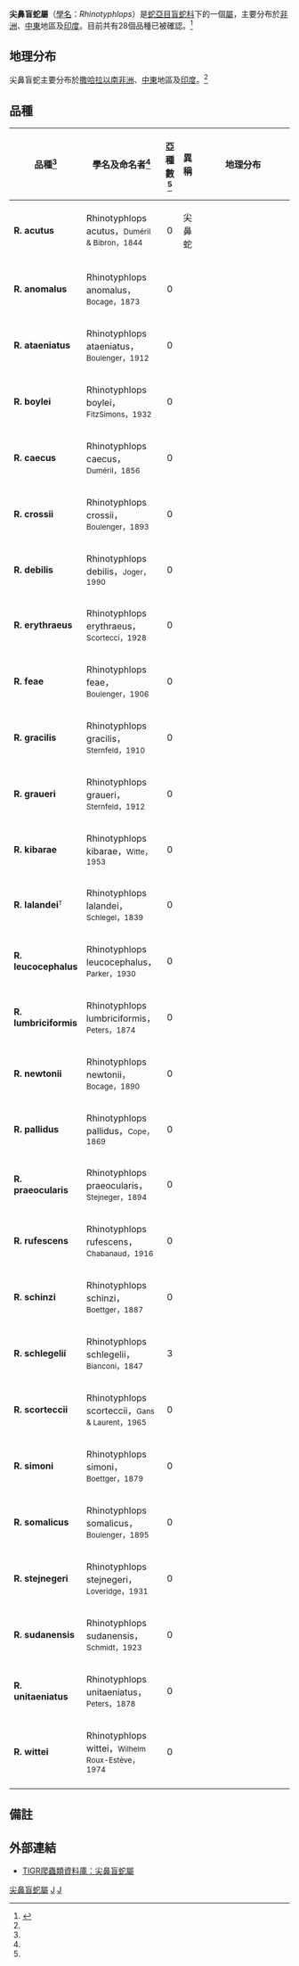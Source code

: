 {{Automatic Taxobox
| taxon = Rhinotyphlops 
| image = Rhinotyphlops lalandei.jpg
| image_caption = Rhinotyphlops lalandei
| authority = Fitzinger，1843
| synonyms = * ''Rhinotyphlops'' - Fitzinger，1843
* ''Onychocephalus'' - A.M.C. Duméril & Bibron，1844
* ''Onychophis'' - Gray，1845
* ''Letheobia'' - Cope，1869
* ''Grypotyphlops'' - Peters，1881
* ''Gryptotyphlops'' - Boulenger，1893<ref name="McD99">McDiarmid RW、Campbell JA、Touré T：《Snake Species of the World: A Taxonomic and Geographic Reference, vol. 1》頁511，Herpetologists' League，1999年。ISBN 1-893777-00-6</ref>}}

'''尖鼻盲蛇屬'''（[[學名|學名]]：''Rhinotyphlops''）是[[蛇亞目|蛇亞目]][[盲蛇科|盲蛇科]]下的一個[[屬|屬]]，主要分布於[[非洲|非洲]]、[[中東|中東]]地區及[[印度|印度]]。目前共有28個品種已被確認。<ref name="ITIS">{{ITIS|ID=634397|taxon=''Rhinotyphlops''|year=2007|date=29 August}}</ref>

==地理分布==
尖鼻盲蛇主要分布於[[撒哈拉以南非洲|撒哈拉以南非洲]]、[[中東|中東]]地區及[[印度|印度]]。<ref name="McD99"/>

==品種==
{|cellspacing=0 cellpadding=2 border=1 style="border-collapse: collapse;"
!bgcolor="#f0f0f0"|品種<ref name="ITIS"/>
!bgcolor="#f0f0f0"|學名及命名者<ref name="ITIS"/>
!bgcolor="#f0f0f0"|亞種數<ref name="ITIS"/>
!bgcolor="#f0f0f0"|異稱
!bgcolor="#f0f0f0"|地理分布
|-
|'''R. acutus'''
|Rhinotyphlops acutus，<small>Duméril & Bibron，1844</small>
|align="center"|0
|尖鼻蛇
|style="width:40%"|
|-
|'''R. anomalus'''
|Rhinotyphlops anomalus，<small>Bocage，1873</small>
|align="center"|0
|
|
|-
|'''R. ataeniatus'''
|Rhinotyphlops ataeniatus，<small>Boulenger，1912</small>
|align="center"|0
|
|
|-
|'''R. boylei'''
|Rhinotyphlops boylei，<small>FitzSimons，1932</small>
|align="center"|0
|
|
|-
|'''R. caecus'''
|Rhinotyphlops caecus，<small>Duméril，1856</small>
|align="center"|0
|
|
|-
|'''R. crossii'''
|Rhinotyphlops crossii，<small>Boulenger，1893</small>
|align="center"|0
|
|
|-
|'''R. debilis'''
|Rhinotyphlops debilis，<small>Joger，1990</small>
|align="center"|0
|
|
|-
|'''R. erythraeus'''
|Rhinotyphlops erythraeus，<small>Scortecci，1928</small>
|align="center"|0
|
|
|-
|'''R. feae'''
|Rhinotyphlops feae，<small>Boulenger，1906</small>
|align="center"|0
|
|
|-
|'''R. gracilis'''
|Rhinotyphlops gracilis，<small>Sternfeld，1910</small>
|align="center"|0
|
|
|-
|'''R. graueri'''
|Rhinotyphlops graueri，<small>Sternfeld，1912</small>
|align="center"|0
|
|
|-
|'''R. kibarae'''
|Rhinotyphlops kibarae，<small>Witte，1953</small>
|align="center"|0
|
|
|-
|'''R. lalandei'''<font size="-1"><sup>T</sup></font>
|Rhinotyphlops lalandei，<small>Schlegel，1839</small>
|align="center"|0
|
|
|-
|'''R. leucocephalus'''
|Rhinotyphlops leucocephalus，<small>Parker，1930</small>
|align="center"|0
|
|
|-
|'''R. lumbriciformis'''
|Rhinotyphlops lumbriciformis，<small>Peters，1874</small>
|align="center"|0
|
|
|-
|'''R. newtonii'''
|Rhinotyphlops newtonii，<small>Bocage，1890</small>
|align="center"|0
|
|
|-
|'''R. pallidus'''
|Rhinotyphlops pallidus，<small>Cope，1869</small>
|align="center"|0
|
|
|-
|'''R. praeocularis'''
|Rhinotyphlops praeocularis，<small>Stejneger，1894</small>
|align="center"|0
|
|
|-
|'''R. rufescens'''
|Rhinotyphlops rufescens，<small>Chabanaud，1916</small>
|align="center"|0
|
|
|-
|'''R. schinzi'''
|Rhinotyphlops schinzi，<small>Boettger，1887</small>
|align="center"|0
|
|
|-
|'''R. schlegelii'''
|Rhinotyphlops schlegelii，<small>Bianconi，1847</small>
|align="center"|3
|
|
|-
|'''R. scorteccii'''
|Rhinotyphlops scorteccii，<small>Gans & Laurent，1965</small>
|align="center"|0
|
|
|-
|'''R. simoni'''
|Rhinotyphlops simoni，<small>Boettger，1879</small>
|align="center"|0
|
|
|-
|'''R. somalicus'''
|Rhinotyphlops somalicus，<small>Boulenger，1895</small>
|align="center"|0
|
|
|-
|'''R. stejnegeri'''
|Rhinotyphlops stejnegeri，<small>Loveridge，1931</small>
|align="center"|0
|
|
|-
|'''R. sudanensis'''
|Rhinotyphlops sudanensis，<small>Schmidt，1923</small>
|align="center"|0
|
|
|-
|'''R. unitaeniatus'''
|Rhinotyphlops unitaeniatus，<small>Peters，1878</small>
|align="center"|0
|
|
|-
|'''R. wittei'''
|Rhinotyphlops wittei，<small>Wilhelm Roux-Estève，1974</small>
|align="center"|0
|
|
|-
|}

==備註==
{{reflist}}

==外部連結==
*{{en}}[http://reptile-database.reptarium.cz/search.php?&genus=Rhinotyphlops&submit=Search TIGR爬蟲類資料庫：尖鼻盲蛇屬]
{{Taxonbar|from=Q2155099}}

[[Category:尖鼻盲蛇屬|]]
[[Category:盲蛇科|J]]
[[Category:_1843年描述的分类群|J]]